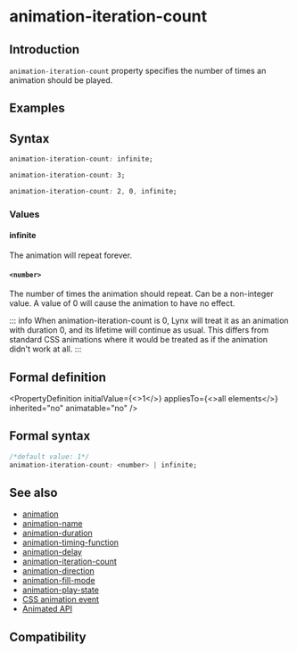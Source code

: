 
# animation-iteration-count

## Introduction

`animation-iteration-count` property specifies the number of times an animation should be played.

## Examples

<Go
  example="css-api"
  img="/assets/doc/css/animation-iteration-count.gif"
  defaultEntryFile="dist/animation-iteration-count.lynx.bundle"
  defaultFile="src/animation-iteration-count/App.tsx"
  entry="src/animation-iteration-count"
/>

## Syntax

```css
animation-iteration-count: infinite;

animation-iteration-count: 3;

animation-iteration-count: 2, 0, infinite;
```

### Values

#### infinite

The animation will repeat forever.

#### `<number>`

The number of times the animation should repeat. Can be a non-integer value. A value of 0 will cause the animation to have no effect.

::: info
When animation-iteration-count is 0, Lynx will treat it as an animation with duration 0, and its lifetime will continue as usual. This differs from standard CSS animations where it would be treated as if the animation didn't work at all.
:::

## Formal definition


<PropertyDefinition
  initialValue={<>1</>}
  appliesTo={<>all elements</>}
  inherited="no"
  animatable="no"
/>

## Formal syntax

```css
/*default value: 1*/
animation-iteration-count: <number> | infinite;
```

## See also

- [animation](./animation.mdx)
- [animation-name](./animation-name.mdx)
- [animation-duration](./animation-duration.mdx)
- [animation-timing-function](./animation-timing-function.mdx)
- [animation-delay](./animation-delay.mdx)
- [animation-iteration-count](./animation-iteration-count.mdx)
- [animation-direction](./animation-direction.mdx)
- [animation-fill-mode](./animation-fill-mode.mdx)
- [animation-play-state](./animation-play-state.mdx)
- [CSS animation event](../../lynx-api/event/animation-event.mdx)
- [Animated API](../../lynx-api/lynx/lynx-animate-api.mdx)

## Compatibility


<LegacyCompatTable metadata="css/properties/animation-iteration-count" />
